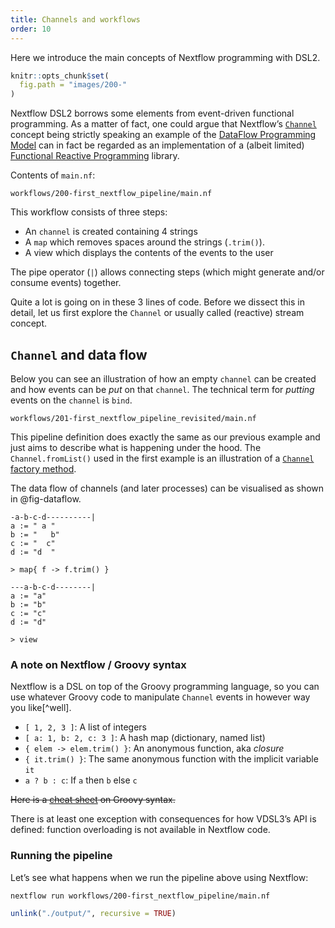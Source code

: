 ```yaml
---
title: Channels and workflows
order: 10
---
```


Here we introduce the main concepts of Nextflow programming with DSL2.

```r
knitr::opts_chunk$set(
  fig.path = "images/200-"
)
```

Nextflow DSL2 borrows some elements from event-driven functional programming. As a matter of fact, one could argue that Nextflow's [`Channel`] concept being strictly speaking an example of the [DataFlow Programming Model] can in fact be regarded as an implementation of a (albeit limited) [Functional Reactive Programming] library.

Contents of `main.nf`:

```embed
workflows/200-first_nextflow_pipeline/main.nf
```

This workflow consists of three steps:

* An `channel` is created containing 4 strings
* A `map` which removes spaces around the strings (`.trim()`).
* A view which displays the contents of the events to the user

The pipe operator (`|`) allows connecting steps (which might generate and/or consume events) together.

Quite a lot is going on in these 3 lines of code. Before we dissect this in detail, let us first explore the `Channel` or usually called (reactive) stream concept.

## `Channel` and data flow

Below you can see an illustration of how an empty `channel` can be created and how events can be _put_ on that `channel`. The technical term for _putting_ events on the `channel` is `bind`.

```embed
workflows/201-first_nextflow_pipeline_revisited/main.nf
```

This pipeline definition does exactly the same as our previous example and just aims to describe what is happening under the hood. The `Channel.fromList()` used in the first example is an illustration of a [`Channel` factory method](https://www.nextflow.io/docs/latest/channel.html#channel-factory).

The data flow of channels (and later processes) can be visualised as shown in @fig-dataflow.

```swirly
-a-b-c-d----------|
a := " a "
b := "   b"
c := "  c"
d := "d  "

> map{ f -> f.trim() }

---a-b-c-d--------|
a := "a"
b := "b"
c := "c"
d := "d"

> view
```

### A note on Nextflow / Groovy syntax

Nextflow is a DSL on top of the Groovy programming language, so
you can use whatever Groovy code to manipulate `Channel` events in however way you like[^well].

* `[ 1, 2, 3 ]`: A list of integers
* `[ a: 1, b: 2, c: 3 ]`: A hash map (dictionary, named list)
* `{ elem -> elem.trim() }`: An anonymous function, aka _closure_
* `{ it.trim() }`: The same anonymous function with the implicit variable `it`
* `a ? b : c`: If `a` then `b` else `c`

~~Here is a [cheat sheet](http://www.cheat-sheets.org/saved-copy/rc015-groovy_online.pdf) on Groovy syntax.~~

:::{.callout-note}
There is at least one exception with consequences for how VDSL3's API is defined: function overloading is not available in Nextflow code.
:::

### Running the pipeline

Let's see what happens when we run the pipeline above using Nextflow:

```bash
nextflow run workflows/200-first_nextflow_pipeline/main.nf
```

```r
unlink("./output/", recursive = TRUE)
```

[DataFlow Programming Model]: https://en.wikipedia.org/wiki/Dataflow_programming
[`Channel`]: https://www.nextflow.io/docs/latest/channel.html
[Functional Reactive Programming]: https://gist.github.com/staltz/868e7e9bc2a7b8c1f754